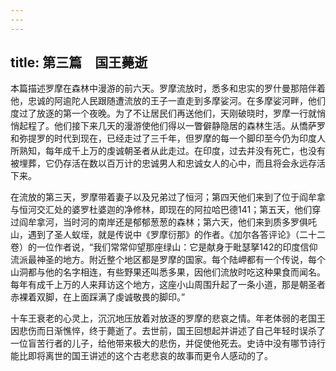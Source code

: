 ```yaml
---
---
---
```

title: 第三篇　国王薨逝
---




本篇描述罗摩在森林中漫游的前六天。罗摩流放时，悉多和忠实的罗什曼那陪伴着他，忠诚的阿逾陀人民跟随遭流放的王子一直走到多摩娑河。在多摩娑河畔，他们度过了放逐的第一个夜晚。为了不让居民们再送他们，天刚破晓时，罗摩一行就悄悄起程了。他们接下来几天的漫游使他们得以一瞥僻静隐居的森林生活。从憍萨罗和弥提罗的时代到现在，已经走过了三千年，但罗摩的每一个脚印至今仍为印度人所熟知，每年成千上万的虔诚朝圣者从此走过。在印度，过去并没有死亡，也没有被埋葬，它仍存活在数以百万计的忠诚男人和忠诚女人的心中，而且将会永远存活下来。

在流放的第三天，罗摩带着妻子以及兄弟过了恒河；第四天他们来到了位于阎牟拿与恒河交汇处的婆罗杜婆迦的净修林，即现在的阿拉哈巴德141；第五天，他们穿过阎牟拿河，当时河的南岸还是郁郁葱葱的森林；第六天，他们来到质多罗俱吒山，遇到了圣人蚁垤，就是传说中《罗摩衍那》的作者。《加尔各答评论》（二十二卷）的一位作者说，“我们常常仰望那座绿山：它是献身于毗瑟拏142的印度信仰流派最神圣的地方。附近整个地区都是罗摩的国家。每个陆岬都有一个传说，每个山洞都与他的名字相连，有些野果还叫悉多果，因他们流放时吃这种果食而闻名。每年有成千上万的人来拜访这个地方，这座小山周围升起了一条小道，那是朝圣者赤裸着双脚，在上面踩满了虔诚敬畏的脚印。”

十车王衰老的心灵上，沉沉地压放着对放逐的罗摩的悲哀之情。年老体弱的老国王因悲伤而日渐憔悴，终于薨逝了。去世前，国王回想起并讲述了自己年轻时误杀了一位盲苦行者的儿子，给他带来极大的悲伤，并促使他死去。史诗中没有哪节诗行能比即将离世的国王讲述的这个古老悲哀的故事而更令人感动的了。